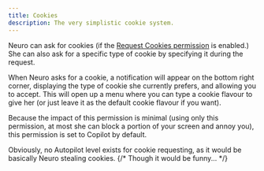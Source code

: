 ```yaml
---
title: Cookies
description: The very simplistic cookie system.
---
```


Neuro can ask for cookies (if the [Request Cookies permission](/neuropilot/reference/permissions#request-cookies) is enabled.)
She can also ask for a specific type of cookie by specifying it during the request.

When Neuro asks for a cookie, a notification will appear on the bottom right corner, displaying the type of cookie she currently prefers, and allowing you to accept.
This will open up a menu where you can type a cookie flavour to give her (or just leave it as the default cookie flavour if you want).

Because the impact of this permission is minimal (using only this permission, at most she can block a portion of your screen and annoy you), this permission is set to Copilot by default.

Obviously, no Autopilot level exists for cookie requesting, as it would be basically Neuro stealing cookies. {/* Though it would be funny... */}
